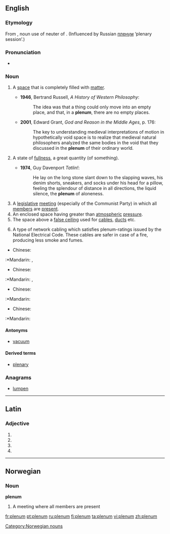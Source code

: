 ==English==

===Etymology===
From {{etyl|la}} {{term|plenum|plēnum|lang=la}}, noun use of neuter of {{term|plenus|plēnus|full}}.  (Influenced by Russian [[пленум]] ‘plenary session’.)

===Pronunciation===
* {{IPA|/ˈpliːnəm/}}

===Noun===
{{en-noun|pl2=plena}}

# {{physics}} A [[space]] that is completely filled with [[matter]].
#*'''1946''', Bertrand Russell, ''A History of Western Philosophy'':
#*:The idea was that a thing could only move into an empty place, and that, in a '''plenum''', there are no empty places.
#*'''2001''', Edward Grant, ''God and Reason in the Middle Ages'', p. 176:
#*:The key to understanding medieval interpretations of motion in hypothetically void space is to realize that medieval natural philosophers analyzed the same bodies in the void that they discussed in the '''plenum''' of their ordinary world.
# {{figuratively}} A state of [[fullness]], a great quantity (of something).
#* '''1974''', Guy Davenport ''Tatlin!'':
#*:He lay on the long stone slant down to the slapping waves, his denim shorts, sneakers, and socks under his head for a pillow, feeling the splendour of distance in all directions, the liquid silence, the '''plenum''' of aloneness.
# A [[legislative]] [[meeting]] (especially of the Communist Party) in which all [[member]]s are [[present]].
# An enclosed space having greater than [[atmospheric]] [[pressure]].
# The space above a [[false ceiling]] used for [[cable]]s, [[duct]]s etc.
# {{computing}} A type of network cabling which satisfies plenum-ratings issued by the National Electrical Code.  These cables are safer in case of a fire, producing less smoke and fumes.
{{trans-top|A space that is completely filled with matter}}
*Chinese:
:*Mandarin: {{zh-ts||充满}}, {{zh-ts||充实}}
{{trans-mid}}{{trans-bottom}}
{{trans-top|A state of fullness, a great quantity (of something)}}
*Chinese:
:*Mandarin: {{zh-ts||充满}}, {{zh-ts||充实}}
{{trans-mid}}{{trans-bottom}}
{{trans-top|A legislative meeting (especially of the Communist Party) in which all members are present}}
*Chinese:
:*Mandarin: {{zh-ts||全体会议}}
{{trans-mid}}{{trans-bottom}}
{{trans-top|An enclosed space having greater than atmospheric pressure}}
*Chinese:
:*Mandarin: {{zh-ts||高压}}
{{trans-mid}}{{trans-bottom}}
{{trans-top|The space above a false ceiling used for cables, ducts etc}}{{trans-mid}}{{trans-bottom}}
{{trans-top|A type of network cabling which satisfies plenum-ratings issued by the National Electrical Code. These cables are safer in case of a fire, producing less smoke and fumes.}}{{trans-mid}}{{trans-bottom}}

====Antonyms====
* [[vacuum]]

====Derived terms====
* [[plenary]]

===Anagrams===
* [[lumpen#English|lumpen]]

----

==Latin==

===Adjective===
{{la-adj-form|plēnum}}

# {{inflection of|[[plenus#Latin|plēnus]]||nom|n|s|lang=la}}
# {{inflection of|[[plenus#Latin|plēnus]]||acc|m|s|lang=la}}
# {{inflection of|[[plenus#Latin|plēnus]]||acc|n|s|lang=la}}
# {{inflection of|[[plenus#Latin|plēnus]]||voc|n|s|lang=la}}

----

==Norwegian==

===Noun===
'''plenum'''

# A meeting where all members are present

[[Category:Norwegian nouns]]

[[fr:plenum]]
[[pt:plenum]]
[[ru:plenum]]
[[fi:plenum]]
[[ta:plenum]]
[[vi:plenum]]
[[zh:plenum]]